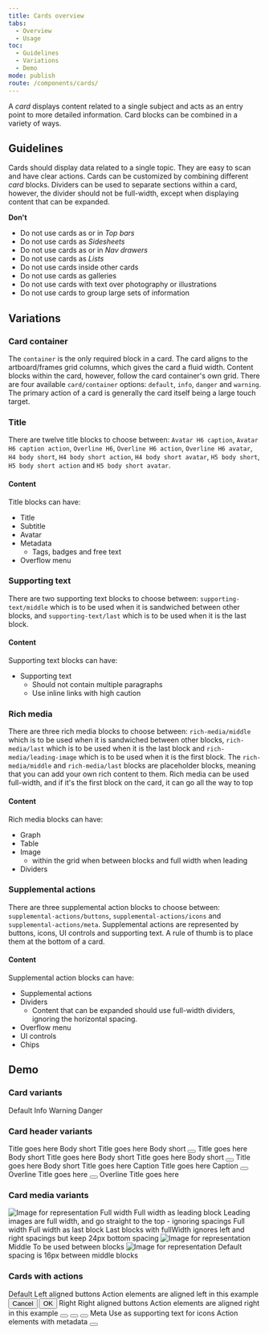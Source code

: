 ```yaml
---
title: Cards overview
tabs:
  - Overview
  - Usage
toc:
  - Guidelines
  - Variations
  - Demo
mode: publish
route: /components/cards/
---
```



A _card_ displays content related to a single subject and acts as an entry point to more detailed information. Card blocks can be combined in a variety of ways.

## Guidelines

Cards should display data related to a single topic. They are easy to scan and have clear actions. Cards can be customized by combining different _card_ blocks. Dividers can be used to separate sections within a card, however, the divider should not be full-width, except when displaying content that can be expanded.

**Don't**

- Do not use cards as or in _Top bars_
- Do not use cards as _Sidesheets_
- Do not use cards as or in _Nav drawers_
- Do not use cards as _Lists_
- Do not use cards inside other cards
- Do not use cards as galleries
- Do not use cards with text over photography or illustrations
- Do not use cards to group large sets of information

## Variations

### Card container

The `container` is the only required block in a card. The card aligns to the artboard/frames grid columns, which gives the card a fluid width. Content blocks within the card, however, follow the card container's own grid. There are four available `card/container` options: `default`, `info`, `danger` and `warning`. The primary action of a card is generally the card itself being a large touch target.

<FigmaImage
  url="https://www.figma.com/file/0bGXR2sCwMVSDNyyzu5BXrO5/Desktop-UI?node-id=201%3A131"
  alt="Figma design of card container"
/>

### Title

There are twelve title blocks to choose between: `Avatar H6 caption`, `Avatar H6 caption action`, `Overline H6`, `Overline H6 action`, `Overline H6 avatar`, `H4 body short`, `H4 body short action`, `H4 body short avatar`, `H5 body short`, `H5 body short action` and `H5 body short avatar`.

#### Content

Title blocks can have:

- Title
- Subtitle
- Avatar
- Metadata
  - Tags, badges and free text
- Overflow menu

<FigmaImage
  url="https://www.figma.com/file/0bGXR2sCwMVSDNyyzu5BXrO5/Desktop-UI?node-id=214%3A764"
  alt="Figma design of card content"
/>

### Supporting text

There are two supporting text blocks to choose between: `supporting-text/middle` which is to be used when it is sandwiched between other blocks, and `supporting-text/last` which is to be used when it is the last block.

#### Content

Supporting text blocks can have:

- Supporting text
  - Should not contain multiple paragraphs
  - Use inline links with high caution

<FigmaImage
  url="https://www.figma.com/file/0bGXR2sCwMVSDNyyzu5BXrO5/Desktop-UI?node-id=214%3A347"
  alt="Figma design of card supporting content"
/>

### Rich media

There are three rich media blocks to choose between: `rich-media/middle` which is to be used when it is sandwiched between other blocks, `rich-media/last` which is to be used when it is the last block and `rich-media/leading-image` which is to be used when it is the first block. The `rich-media/middle` and `rich-media/last` blocks are placeholder blocks, meaning that you can add your own rich content to them. Rich media can be used full-width, and if it's the first block on the card, it can go all the way to top

#### Content

Rich media blocks can have:

- Graph
- Table
- Image
  - within the grid when between blocks and full width when leading
- Dividers

<FigmaImage
  url="https://www.figma.com/file/0bGXR2sCwMVSDNyyzu5BXrO5/Desktop-UI?node-id=214%3A334"
  alt="Figma design of card rich media blocks"
/>

### Supplemental actions

There are three supplemental action blocks to choose between: `supplemental-actions/buttons`, `supplemental-actions/icons` and `supplemental-actions/meta`. Supplemental actions are represented by buttons, icons, UI controls and supporting text. A rule of thumb is to place them at the bottom of a card.

#### Content

Supplemental action blocks can have:

- Supplemental actions
- Dividers
  - Content that can be expanded should use full-width dividers, ignoring the horizontal spacing.
- Overflow menu
- UI controls
- Chips

<FigmaImage
  url="https://www.figma.com/file/0bGXR2sCwMVSDNyyzu5BXrO5/Desktop-UI?node-id=214%3A321"
  alt="Figma design of supplemental action"
/>

## Demo

### Card variants

<Playground>
  <div
    style={{
      display: 'grid',
      gridTemplateColumns: 'repeat(2, 260px)',
      gridGap: '32px',
    }}
  >
    <Card>
      <Card.CardHeader>
        <Typography variant="h5">Default</Typography>
      </Card.CardHeader>
    </Card>
    <Card variant="info">
      <Card.CardHeader>
        <Typography variant="h5">Info</Typography>
      </Card.CardHeader>
    </Card>
    <Card variant="warning">
      <Card.CardHeader>
        <Typography variant="h5">Warning</Typography>
      </Card.CardHeader>
    </Card>
    <Card variant="danger">
      <Card.CardHeader>
        <Typography variant="h5">Danger</Typography>
      </Card.CardHeader>
    </Card>
  </div>
</Playground>

### Card header variants

<Playground>
  <div
    style={{
      display: 'grid',
      gridTemplateColumns: 'repeat(2, 260px)',
      gridGap: '32px',
    }}
  >
    <Card variant="info">
      <Card.CardHeader>
        <Card.CardHeaderTitle>
          <Typography variant="h4">Title goes here</Typography>
          <Typography variant="body_short">Body short</Typography>
        </Card.CardHeaderTitle>
      </Card.CardHeader>
    </Card>
    <Card>
      <Card.CardHeader>
        <Card.CardHeaderTitle>
          <Typography variant="h4">Title goes here</Typography>
          <Typography variant="body_short">Body short</Typography>
        </Card.CardHeaderTitle>
        <Button variant="ghost_icon">
          <Icon name="more_verticle" title="more action" size={48}></Icon>
        </Button>
      </Card.CardHeader>
    </Card>
    <Card variant="danger">
      <Card.CardHeader>
        <Card.CardHeaderTitle>
          <Typography variant="h4">Title goes here</Typography>
          <Typography variant="body_short">Body short</Typography>
        </Card.CardHeaderTitle>
        <Avatar alt="Kitten" src="https://i.imgur.com/UM3mrju.jpg" size={40} />
      </Card.CardHeader>
    </Card>
    <Card variant="warning">
      <Card.CardHeader>
        <Card.CardHeaderTitle>
          <Typography variant="h5">Title goes here</Typography>
          <Typography variant="body_short">Body short</Typography>
        </Card.CardHeaderTitle>
      </Card.CardHeader>
    </Card>
    <Card>
      <Card.CardHeader>
        <Card.CardHeaderTitle>
          <Typography variant="h5">Title goes here</Typography>
          <Typography variant="body_short">Body short</Typography>
        </Card.CardHeaderTitle>
        <Button variant="ghost_icon">
          <Icon name="more_verticle" title="more action" size={48}></Icon>
        </Button>
      </Card.CardHeader>
    </Card>
    <Card variant="danger">
      <Card.CardHeader>
        <Card.CardHeaderTitle>
          <Typography variant="h5">Title goes here</Typography>
          <Typography variant="body_short">Body short</Typography>
        </Card.CardHeaderTitle>
        <Avatar alt="Kitten" src="https://i.imgur.com/UM3mrju.jpg" size={40} />
      </Card.CardHeader>
    </Card>
    <Card>
      <Card.CardHeader>
        <Avatar alt="Kitten" src="https://i.imgur.com/UM3mrju.jpg" size={40} />
        <Card.CardHeaderTitle>
          <Typography variant="h6">Title goes here</Typography>
          <Typography variant="body_short">Caption</Typography>
        </Card.CardHeaderTitle>
      </Card.CardHeader>
    </Card>
    <Card variant="info">
      <Card.CardHeader>
        <Avatar alt="Kitten" src="https://i.imgur.com/UM3mrju.jpg" size={40} />
        <Card.CardHeaderTitle>
          <Typography variant="h6">Title goes here</Typography>
          <Typography variant="body_short">Caption</Typography>
        </Card.CardHeaderTitle>
        <Button variant="ghost_icon">
          <Icon name="more_verticle" title="more action" size={48}></Icon>
        </Button>
      </Card.CardHeader>
    </Card>
    <Card>
      <Card.CardHeader>
        <Card.CardHeaderTitle>
          <Typography variant="overline">Overline</Typography>
          <Typography variant="h6">Title goes here</Typography>
        </Card.CardHeaderTitle>
        <Button variant="ghost_icon">
          <Icon name="more_verticle" title="more action" size={48}></Icon>
        </Button>
      </Card.CardHeader>
    </Card>
    <Card variant="warning">
      <Card.CardHeader>
        <Card.CardHeaderTitle>
          <Typography variant="overline">Overline</Typography>
          <Typography variant="h6">Title goes here</Typography>
        </Card.CardHeaderTitle>
      </Card.CardHeader>
    </Card>
  </div>
</Playground>

### Card media variants

<Playground>
  <div
    style={{
      display: 'grid',
      gridTemplateColumns: 'repeat(2, 260px)',
      gridGap: '32px',
    }}
  >
    <Card>
      <Card.CardMedia fullWidth>
        <img
          src="https://i.imgur.com/UM3mrju.jpg"
          alt="Image for representation"
        />
      </Card.CardMedia>
      <Card.CardHeader>
        <Card.CardHeaderTitle>
          <Typography variant="h5">Full width</Typography>
          <Typography variant="body_short">
            Full width as leading block
          </Typography>
        </Card.CardHeaderTitle>
      </Card.CardHeader>
      <Typography variant="body_short">
        Leading images are full width, and go straight to the top - ignoring
        spacings
      </Typography>
    </Card>
    <Card>
      <Card.CardHeader>
        <Card.CardHeaderTitle>
          <Typography variant="h5">Full width</Typography>
          <Typography variant="body_short">Full width as last block</Typography>
        </Card.CardHeaderTitle>
      </Card.CardHeader>
      <Typography variant="body_short">
        Last blocks with fullWidth ignores left and right spacings but keep 24px
        bottom spacing
      </Typography>
      <Card.CardMedia fullWidth>
        <img
          src="https://i.imgur.com/UM3mrju.jpg"
          alt="Image for representation"
        />
      </Card.CardMedia>
    </Card>
    <Card>
      <Card.CardHeader>
        <Card.CardHeaderTitle>
          <Typography variant="h5">Middle</Typography>
          <Typography variant="body_short">
            To be used between blocks
          </Typography>
        </Card.CardHeaderTitle>
      </Card.CardHeader>
      <Card.CardMedia fullWidth>
        <img
          src="https://i.imgur.com/UM3mrju.jpg"
          alt="Image for representation"
        />
      </Card.CardMedia>
      <Typography variant="body_short">
        Default spacing is 16px between middle blocks
      </Typography>
    </Card>
  </div>
</Playground>

### Cards with actions

<Playground>
  <div
    style={{
      display: 'grid',
      gridTemplateColumns: 'repeat(2, 260px)',
      gridGap: '32px',
    }}
  >
    <Card>
      <Card.CardHeader>
        <Card.CardHeaderTitle>
          <Typography variant="h5">Default</Typography>
          <Typography variant="body_short">Left aligned buttons</Typography>
        </Card.CardHeaderTitle>
      </Card.CardHeader>
      <Typography variant="body_short">
        Action elements are aligned left in this example
      </Typography>
      <Card.CardActions>
        <Button>Cancel</Button>
        <Button>OK</Button>
      </Card.CardActions>
    </Card>
    <Card>
      <Card.CardHeader>
        <Card.CardHeaderTitle>
          <Typography variant="h5">Right</Typography>
          <Typography variant="body_short">Right aligned buttons</Typography>
        </Card.CardHeaderTitle>
      </Card.CardHeader>
      <Typography variant="body_short">
        Action elements are aligned right in this example
      </Typography>
      <Card.CardActions alignRight>
        <Button variant="ghost_icon">
          <Icon name="person_add" title="add person action" size={48}></Icon>
        </Button>
        <Button variant="ghost_icon">
          <Icon name="settings" title="settings action" size={48}></Icon>
        </Button>
        <Button variant="ghost_icon">
          <Icon name="save" title="save action" size={48}></Icon>
        </Button>
      </Card.CardActions>
    </Card>
    <Card>
      <Card.CardHeader>
        <Card.CardHeaderTitle>
          <Typography variant="h5">Meta</Typography>
          <Typography variant="body_short">
            Use as supporting text for icons
          </Typography>
        </Card.CardHeaderTitle>
      </Card.CardHeader>
      <Typography variant="body_short">
        Action elements with metadata
      </Typography>
      <Card.CardActions meta="Share">
        <Button variant="ghost_icon">
          <Icon name="share" title="share action" size={48}></Icon>
        </Button>
      </Card.CardActions>
    </Card>
  </div>
</Playground>

